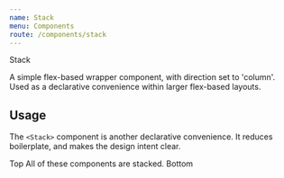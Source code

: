 ```yaml
---
name: Stack
menu: Components
route: /components/stack
---
```



<head>Stack</head>

<lede>A simple flex-based wrapper component, with direction set to 'column'. Used as a declarative convenience within larger flex-based layouts.</lede>  

## Usage

The `<Stack>` component is another declarative convenience. It reduces boilerplate, and makes the design intent clear.

<Playground>
    <Stack height="400px" bg={'gray.2'}>
      <Text variant="primer" color={'white.0'} p={4}>
        Top
      </Text>
      <Stretch
        bg={'brand.primary'}
        p={4}
        display="flex"
        alignItems="center"
        justifyContent="center"
      >
        <Text color={'white.0'} variant="paragon">
          All of these components are stacked.
        </Text>
      </Stretch>
      <Text variant="primer" color={'white.0'} p={4}>
        Bottom
      </Text>
    </Stack>
</Playground>